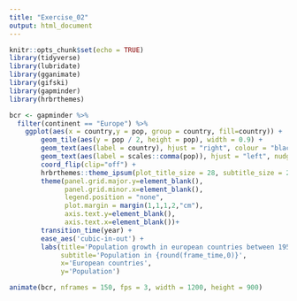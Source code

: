 ```yaml
---
title: "Exercise_02"
output: html_document
---
```


```r
knitr::opts_chunk$set(echo = TRUE)
library(tidyverse)
library(lubridate)
library(gganimate)
library(gifski)
library(gapminder)
library(hrbrthemes)
```


```r
bcr <- gapminder %>% 
  filter(continent == "Europe") %>% 
    ggplot(aes(x = country,y = pop, group = country, fill=country)) +
        geom_tile(aes(y = pop / 2, height = pop), width = 0.9) +
        geom_text(aes(label = country), hjust = "right", colour = "black", fontface = "bold", nudge_y = -100000) +
        geom_text(aes(label = scales::comma(pop)), hjust = "left", nudge_y = 100000, colour = "black") +
        coord_flip(clip="off") +
        hrbrthemes::theme_ipsum(plot_title_size = 28, subtitle_size = 24, base_size = 20) +
        theme(panel.grid.major.y=element_blank(),
              panel.grid.minor.x=element_blank(),
              legend.position = "none",
              plot.margin = margin(1,1,1,2,"cm"),
              axis.text.y=element_blank(),
              axis.text.x=element_blank())+
        transition_time(year) +
        ease_aes('cubic-in-out') +
        labs(title='Population growth in european countries between 1952 and 2007',
             subtitle='Population in {round(frame_time,0)}',
             x='European countries',
             y='Population')

animate(bcr, nframes = 150, fps = 3, width = 1200, height = 900)

```
